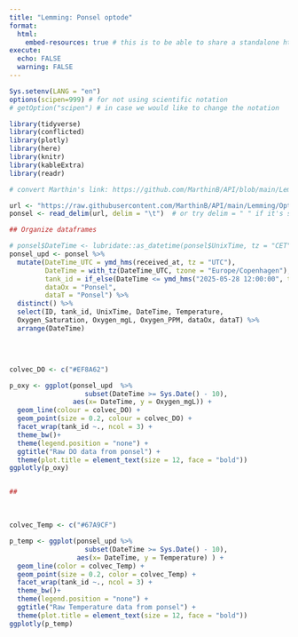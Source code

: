 ```yaml
---
title: "Lemming: Ponsel optode"
format: 
  html: 
    embed-resources: true # this is to be able to share a standalone html file
execute:
  echo: FALSE
  warning: FALSE
---
```


```r
Sys.setenv(LANG = "en")
options(scipen=999) # for not using scientific notation
# getOption("scipen") # in case we would like to change the notation

```

```r
library(tidyverse)
library(conflicted)
library(plotly)
library(here)
library(knitr)
library(kableExtra)
library(readr)
```

```r

# convert Marthin's link: https://github.com/MarthinB/API/blob/main/Lemming/Optod/ModData-lemmingponsel.txt to raw url

url <- "https://raw.githubusercontent.com/MarthinB/API/main/Lemming/Optod/ModData-lemmingponsel.txt"
ponsel <- read_delim(url, delim = "\t")  # or try delim = " " if it's space-delimited

```

```r
## Organize dataframes

# ponsel$DateTime <- lubridate::as_datetime(ponsel$UnixTime, tz = "CET")
ponsel_upd <- ponsel %>%
  mutate(DateTime_UTC = ymd_hms(received_at, tz = "UTC"),
         DateTime = with_tz(DateTime_UTC, tzone = "Europe/Copenhagen"),
         tank_id = if_else(DateTime <= ymd_hms("2025-05-28 12:00:00", tz = "Europe/Copenhagen"), "C2", "H2"),
         dataOx = "Ponsel",
         dataT = "Ponsel") %>%
  distinct() %>%
  select(ID, tank_id, UnixTime, DateTime, Temperature, 
  Oxygen_Saturation, Oxygen_mgL, Oxygen_PPM, dataOx, dataT) %>%
  arrange(DateTime)



```
<br>
```r

colvec_DO <- c("#EF8A62") 

p_oxy <- ggplot(ponsel_upd  %>%
                   subset(DateTime >= Sys.Date() - 10),
                aes(x= DateTime, y = Oxygen_mgL)) +
  geom_line(colour = colvec_DO) +
  geom_point(size = 0.2, colour = colvec_DO) +
  facet_wrap(tank_id ~., ncol = 3) +
  theme_bw()+
  theme(legend.position = "none") +
  ggtitle("Raw DO data from ponsel") +
  theme(plot.title = element_text(size = 12, face = "bold"))
ggplotly(p_oxy)


##

```
<br>

```r

colvec_Temp <- c("#67A9CF") 

p_temp <- ggplot(ponsel_upd %>%
                   subset(DateTime >= Sys.Date() - 10), 
                 aes(x= DateTime, y = Temperature) ) +
  geom_line(color = colvec_Temp) +
  geom_point(size = 0.2, color = colvec_Temp) +
  facet_wrap(tank_id ~., ncol = 3) +
  theme_bw()+
  theme(legend.position = "none") +
  ggtitle("Raw Temperature data from ponsel") +
  theme(plot.title = element_text(size = 12, face = "bold"))
ggplotly(p_temp)



```
